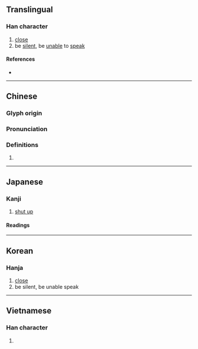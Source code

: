 {{character info}}
==Translingual==

===Han character===
{{Han char|rn=30|rad=口|as=13|sn=16|four=64091|canj=RDDF|ids=⿰口禁}}

# [[close]]
# be [[silent]], be [[unable]] to [[speak]]

====References====
* {{Han ref|kx=0209.300|dkj=04364|dj=0432.140|hdz=10688.140|uh=5664|ud=22116|bh=BEB6|bd=48822}}

----

==Chinese==
{{zh-forms|s=}}

===Glyph origin===
{{Han etym}}

===Pronunciation===
{{zh-pron
|m=jìn
|c=gam3,kam1
|mc=y
|oc=y
|cat=}}

===Definitions===
{{zh-hanzi}}

# {{rfdef|zh}}

----

==Japanese==

===Kanji===
{{ja-kanji|grade=|rs=口13}}

# [[shut up]]

====Readings====
{{ja-readings
|goon=ごん
|kanon=きん
|kun=つぐ-む}}

----

==Korean==

===Hanja===
{{ko-hanja|hangeul=금|rv=geum|mr=kŭm}}

# [[close]]
# be silent, be unable speak

----

==Vietnamese==

===Han character===
{{vi-hantu|gặm|rs=口13}}

# {{rfdef|vi|sort=口13}}